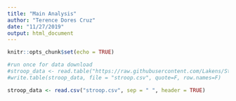 ```yaml
---
title: "Main Analysis"
author: "Terence Dores Cruz"
date: "11/27/2019"
output: html_document
---
```


```r
knitr::opts_chunk$set(echo = TRUE)
```

```r
#run once for data download
#stroop_data <- read.table("https://raw.githubusercontent.com/Lakens/Stroop/master/stroop.txt", sep = "\t", header = TRUE) 
#write.table(stroop_data, file = "stroop.csv", quote=F, row.names=F)

stroop_data <- read.csv("stroop.csv", sep = " ", header = TRUE)
```

